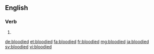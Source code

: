 ==English==

===Verb===
{{head|en|verb form}}

# {{en-past of|bloody}}

[[de:bloodied]]
[[et:bloodied]]
[[fa:bloodied]]
[[fr:bloodied]]
[[mg:bloodied]]
[[ja:bloodied]]
[[sv:bloodied]]
[[vi:bloodied]]